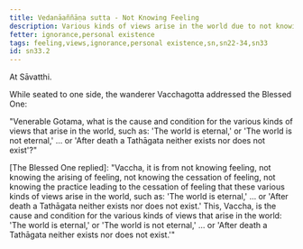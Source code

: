```yaml
---
title: Vedanāaññāṇa sutta - Not Knowing Feeling
description: Various kinds of views arise in the world due to not knowing feeling, the arising of feeling, the cessation of feeling, and the practice leading to the cessation of feeling.
fetter: ignorance,personal existence
tags: feeling,views,ignorance,personal existence,sn,sn22-34,sn33
id: sn33.2
---
```


At Sāvatthi.

While seated to one side, the wanderer Vacchagotta addressed the Blessed One:

"Venerable Gotama, what is the cause and condition for the various kinds of views that arise in the world, such as: 'The world is eternal,' or 'The world is not eternal,' ... or 'After death a Tathāgata neither exists nor does not exist'?"

[The Blessed One replied]: "Vaccha, it is from not knowing feeling, not knowing the arising of feeling, not knowing the cessation of feeling, not knowing the practice leading to the cessation of feeling that these various kinds of views arise in the world, such as: 'The world is eternal,' ... or 'After death a Tathāgata neither exists nor does not exist.' This, Vaccha, is the cause and condition for the various kinds of views that arise in the world: 'The world is eternal,' or 'The world is not eternal,' ... or 'After death a Tathāgata neither exists nor does not exist.'"